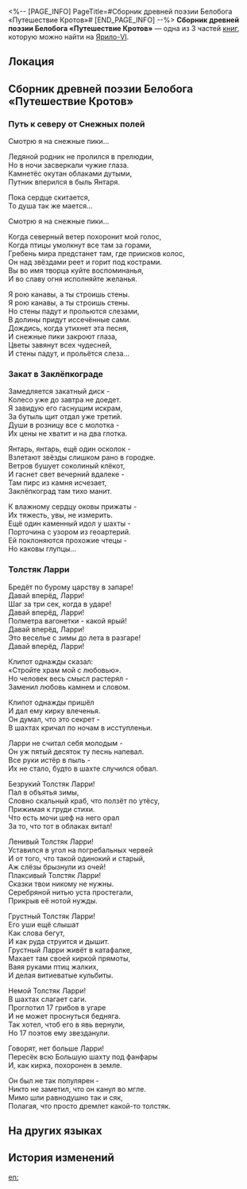 <%-- [PAGE_INFO]
PageTitle=#Сборник древней поэзии Белобога «Путешествие Кротов»#
[END_PAGE_INFO] --%>
{{Дополнить}}
{{Книга Инфобокс
|id           = 125
|Название     = 
|Изображение  = Иконка Книга.png
|Мир          = Ярило-VI
|Томов        = 3
|Автор        = <!--нужно добавить-->
|Описание     = Сборник стихотворений, написанных коренными народами Белобога. Авторы стихотворений в настоящее время неизвестны.
|Том1         = {{tx}}
|Источник1    = {{tx|Отсутствует источник}}
|Том2         = {{tx}}
|Источник2    = {{tx|Отсутствует источник}}
|Том3         = {{tx}}
|Источник3    = {{tx|Отсутствует источник}}
|Персонажи    = 
|Фракции      = 
}}
'''Сборник древней поэзии Белобога «Путешествие Кротов»''' — одна из 3 частей [[Книги|книг]], которую можно найти на [[Ярило-VI]].

==Локация==
{{Отметка карты|<!--название карты-->|<!--id отметки-->}}

==Сборник древней поэзии Белобога «Путешествие Кротов»==
===Путь к северу от Снежных полей===
Смотрю я на снежные пики...

Ледяной родник не пролился в прелюдии,<br />
Но в ночи засверкали чужие глаза.<br />
Камнетёс окутан облаками дутыми,<br />
Путник вперился в быль Янтаря.

Пока сердце скитается,<br />
То душа так же мается...

Смотрю я на снежные пики...

Когда северный ветер похоронит мой голос,<br />
Когда птицы умолкнут все там за горами,<br />
Гребень мира предстанет там, где приисков колос,<br />
Он над звёздами реет и горит под кострами.<br />
Вы во имя творца куйте воспоминанья,<br />
И во славу огня исполняйте желанья.

Я рою канавы, а ты строишь стены.<br />
Я рою канавы, а ты строишь стены.<br />
Но стены падут и прольются слезами,<br />
В долины придут иссечённые сами.<br />
Дождись, когда утихнет эта песня,<br />
И снежные пики закроют глаза,<br />
Цветы завянут всех чудесней,<br />
И стены падут, и прольётся слеза...

===Закат в Заклёпкограде===
Замедляется закатный диск -<br />
Колесо уже до завтра не доедет.<br />
Я завидую его гаснущим искрам,<br />
За бутыль щит отдал уже третий.<br />
Души в розницу все с молотка -<br />
Их цены не хватит и на два глотка.

Янтарь, янтарь, ещё один осколок -<br />
Взлетают звёзды слишком рано в городке.<br />
Ветров бушует соколиный клёкот,<br />
И гаснет свет вечерний вдалеке -<br />
Там пирс из камня исчезает,<br />
Заклёпкоград там тихо манит.

К влажному сердцу оковы прижаты -<br />
Их тяжесть, увы, не измерить.<br />
Ещё один каменный идол у шахты -<br />
Порточина с узором из геоартерий.<br />
Ей поклоняются прохожие чтецы -<br />
Но каковы глупцы...

===Толстяк Ларри===
Бредёт по бурому царству в запаре!<br />
Давай вперёд, Ларри!<br />
Шаг за три сек, когда в ударе!<br />
Давай вперёд, Ларри!<br />
Полметра вагонетки - какой ярый!<br />
Давай вперёд, Ларри!<br />
Это веселье с зимы до лета в разгаре!<br />
Давай вперёд, Ларри!

Клипот однажды сказал:<br />
«Стройте храм мой с любовью».<br />
Но человек весь смысл растерял -<br />
Заменил любовь камнем и словом.

Клипот однажды пришёл<br />
И дал ему кирку влеченья.<br />
Он думал, что это секрет -<br />
В шахтах кричал по ночам в исступленьи.

Ларри не считал себя молодым -<br />
Он уж пятый десяток ту песнь напевал.<br />
Все руки истёр в пыль -<br />
Их не стало, будто в шахте случился обвал.

Безрукий Толстяк Ларри!<br />
Пал в объятья зимы,<br />
Словно скальный краб, что ползёт по утёсу,<br />
Прижимая к груди стихи.<br />
Что есть мочи шеф на него орал<br />
За то, что тот в облаках витал!

Ленивый Толстяк Ларри!<br />
Уставился в угол на погребальных червей<br />
И от того, что такой одинокий и старый,<br />
Аж слёзы брызнули из очей!<br />
Плаксивый Толстяк Ларри!<br />
Сказки твои никому не нужны.<br />
Серебряной нитью уста простегали,<br />
Прикрыв её нотой нужды.

Грустный Толстяк Ларри!<br />
Его уши ещё слышат<br />
Как слова бегут,<br />
И как руда струится и дышит.<br />
Грустный Ларри живёт в катафалке,<br />
Махает там своей киркой прямоты,<br />
Ваяя руками птиц жалких,<br />
И делая витиеватые кульбиты.

Немой Толстяк Ларри!<br />
В шахтах слагает саги.<br />
Проглотил 17 грибов в угаре<br />
И не может проснуться бедняга.<br />
Так хотел, чтоб его в явь вернули,<br />
Но 17 поэтов ему звезданули.

Говорят, нет больше Ларри!<br />
Пересёк всю Большую шахту под фанфары<br />
И, как кирка, похоронен в земле.

Он был не так популярен -<br />
Никто не заметил, что он канул во мгле.<br />
Мимо шли равнодушно так и сяк,<br />
Полагая, что просто дремлет какой-то толстяк.

==На других языках==
{{На других языках
|en   = ''Journey of the Moles'' &mdash; Belobog Ancient Poetry Collection
|zhs  = 《鼹鼠记》贝洛伯格古诗集
|zht  = 《鼴鼠記》貝洛伯格古詩集
|ja   = 『モグラ記』ベロブルグ古詩集
|ko   = 벨로보그 고전 시집 ≪두더지 이야기≫
|es   = Recopilación de poesía antigua de Belobog «El viaje de los topos»
|fr   = ''Le voyage des Taupes'' &mdash; Ancien recueil de poèmes de Belobog
|ru   = Сборник древней поэзии Белобога «Путешествие Кротов»
|th   = ชุดบทกวีแห่ง Belobog "บันทึกของตัวตุ่น"
|vi   = Tập Thơ Cổ Belobog "Bút Ký Chuột Chũi"
|de   = Alte Gedichtsammlung aus Belobog – „Die Reise der Maulwürfe“
|id   = Kumpulan Puisi Belobog Lama "Kisah Perjalanan The Moles"
|pt   = "Jornada das Toupeiras", Coleção de Poesia Antiga de Belobog
}}

==История изменений==
{{История изменений|3.5}}

[[en:]]